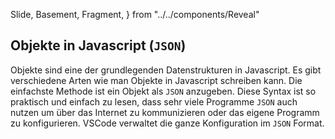   Slide,
  Basement,
  Fragment,
} from "../../components/Reveal"


<Chapter>

## Objekte in Javascript (`JSON`)

Objekte sind eine der grundlegenden Datenstrukturen in Javascript. Es gibt
verschiedene Arten wie man Objekte in Javascript schreiben kann. Die einfachste
Methode ist ein Objekt als `JSON` anzugeben. Diese Syntax ist so praktisch und
einfach zu lesen, dass sehr viele Programme `JSON` auch nutzen um über das
Internet zu kommunizieren oder das eigene Programm zu konfigurieren. VSCode
verwaltet die ganze Konfiguration im `JSON` Format.

<NotebookCell />

</Chapter>
